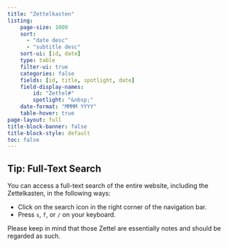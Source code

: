 ```yaml
---
title: "Zettelkasten"
listing:
    page-size: 1000
    sort: 
      - "date desc"
      - "subtitle desc"
    sort-ui: [id, date]
    type: table
    filter-ui: true
    categories: false
    fields: [id, title, spotlight, date]
    field-display-names:
        id: "Zettel#"
        spotlight: "&nbsp;"
    date-format: "MMMM YYYY"
    table-hover: true
page-layout: full
title-block-banner: false
title-block-style: default
toc: false
---
```

::: {.callout-tip}
## Tip: Full-Text Search

You can access a full-text search of the entire website, including the Zettelkasten, in the following ways:

* Click on the search icon in the right corner of the navigation bar.
* Press `s`, `f`, or `/` on your keyboard.
:::

Please keep in mind that those Zettel are essentially notes and should be regarded as such.

